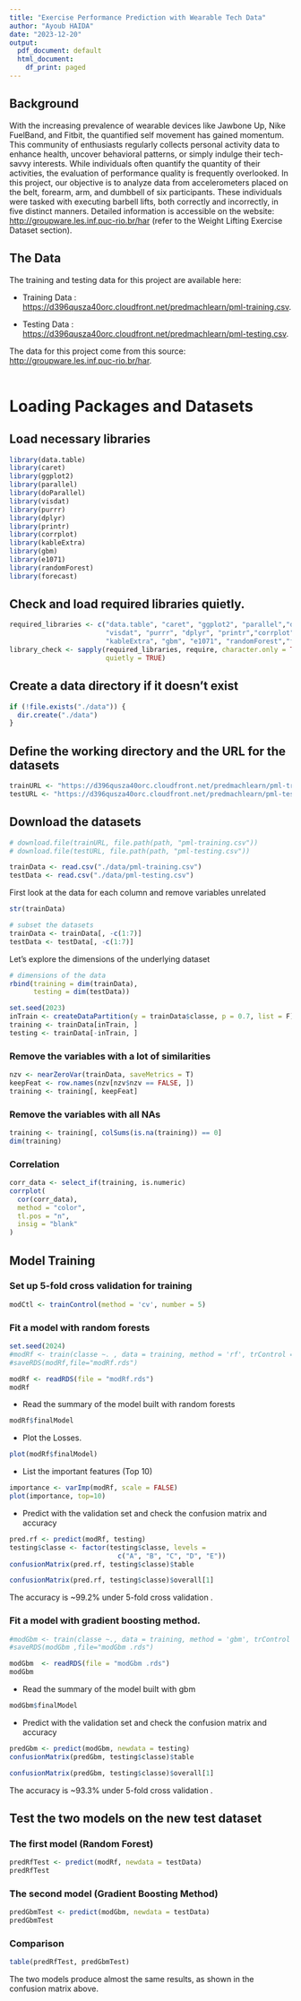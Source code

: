 ```yaml
---
title: "Exercise Performance Prediction with Wearable Tech Data"
author: "Ayoub HAIDA"
date: "2023-12-20"
output:
  pdf_document: default
  html_document:
    df_print: paged
---
```


## Background

With the increasing prevalence of wearable devices like Jawbone Up, Nike FuelBand, and Fitbit, the quantified self movement has gained momentum. This community of enthusiasts regularly collects personal activity data to enhance health, uncover behavioral patterns, or simply indulge their tech-savvy interests. While individuals often quantify the quantity of their activities, the evaluation of performance quality is frequently overlooked. In this project, our objective is to analyze data from accelerometers placed on the belt, forearm, arm, and dumbbell of six participants. These individuals were tasked with executing barbell lifts, both correctly and incorrectly, in five distinct manners. Detailed information is accessible on the website: <http://groupware.les.inf.puc-rio.br/har> (refer to the Weight Lifting Exercise Dataset section).

## The Data

The training and testing data for this project are available here:

-   Training Data : <https://d396qusza40orc.cloudfront.net/predmachlearn/pml-training.csv>.

-   Testing Data : <https://d396qusza40orc.cloudfront.net/predmachlearn/pml-testing.csv>.

The data for this project come from this source: <http://groupware.les.inf.puc-rio.br/har>.\
\

# Loading Packages and Datasets

## Load necessary libraries

```r
library(data.table)
library(caret)
library(ggplot2)
library(parallel)
library(doParallel)
library(visdat)
library(purrr)
library(dplyr)
library(printr)
library(corrplot)
library(kableExtra)
library(gbm)
library(e1071)
library(randomForest)
library(forecast)
```

## Check and load required libraries quietly.

```r
required_libraries <- c("data.table", "caret", "ggplot2", "parallel","doParallel",
                        "visdat", "purrr", "dplyr", "printr","corrplot",
                        "kableExtra", "gbm", "e1071", "randomForest","forecast")
library_check <- sapply(required_libraries, require, character.only = TRUE, 
                        quietly = TRUE)
```

## Create a data directory if it doesn't exist

```r
if (!file.exists("./data")) {
  dir.create("./data")
}
```

## Define the working directory and the URL for the datasets

```r
trainURL <- "https://d396qusza40orc.cloudfront.net/predmachlearn/pml-training.csv"
testURL <- "https://d396qusza40orc.cloudfront.net/predmachlearn/pml-testing.csv"
```

## Download the datasets

```r
# download.file(trainURL, file.path(path, "pml-training.csv"))
# download.file(testURL, file.path(path, "pml-testing.csv"))

trainData <- read.csv("./data/pml-training.csv")
testData <- read.csv("./data/pml-testing.csv")
```

First look at the data for each column and remove variables unrelated

```r
str(trainData)
```

```r
# subset the datasets
trainData <- trainData[, -c(1:7)]
testData <- testData[, -c(1:7)]
```

Let's explore the dimensions of the underlying dataset

```r
# dimensions of the data
rbind(training = dim(trainData),
      testing = dim(testData))
```

```r
set.seed(2023)
inTrain <- createDataPartition(y = trainData$classe, p = 0.7, list = F)
training <- trainData[inTrain, ]
testing <- trainData[-inTrain, ]
```

### Remove the variables with a lot of similarities

```r
nzv <- nearZeroVar(trainData, saveMetrics = T)
keepFeat <- row.names(nzv[nzv$nzv == FALSE, ])
training <- training[, keepFeat]
```

### Remove the variables with all NAs

```r
training <- training[, colSums(is.na(training)) == 0]
dim(training)
```

### Correlation

```r
corr_data <- select_if(training, is.numeric)
corrplot(
  cor(corr_data),
  method = "color",
  tl.pos = "n",
  insig = "blank"
)
```

## Model Training

### Set up 5-fold cross validation for training

```r
modCtl <- trainControl(method = 'cv', number = 5)
```

### Fit a model with random forests

```r
set.seed(2024)
#modRf <- train(classe ~. , data = training, method = 'rf', trControl = modCtl)
#saveRDS(modRf,file="modRf.rds")

modRf <- readRDS(file = "modRf.rds")
modRf
```

-   Read the summary of the model built with random forests

```r
modRf$finalModel
```

-   Plot the Losses.

```r
plot(modRf$finalModel)
```

-   List the important features (Top 10)

```r
importance <- varImp(modRf, scale = FALSE)
plot(importance, top=10)
```

-   Predict with the validation set and check the confusion matrix and accuracy

```r
pred.rf <- predict(modRf, testing)
testing$classe <- factor(testing$classe, levels = 
                           c("A", "B", "C", "D", "E"))
confusionMatrix(pred.rf, testing$classe)$table
```

```r
confusionMatrix(pred.rf, testing$classe)$overall[1]
```

The accuracy is \~99.2% under 5-fold cross validation .

### Fit a model with gradient boosting method.

```r
#modGbm <- train(classe ~., data = training, method = 'gbm', trControl = modCtl, verbose = F)
#saveRDS(modGbm ,file="modGbm .rds")

modGbm  <- readRDS(file = "modGbm .rds")
modGbm 
```

-   Read the summary of the model built with gbm

```r
modGbm$finalModel
```

-   Predict with the validation set and check the confusion matrix and accuracy

```r
predGbm <- predict(modGbm, newdata = testing)
confusionMatrix(predGbm, testing$classe)$table
```

```r
confusionMatrix(predGbm, testing$classe)$overall[1]
```

The accuracy is \~93.3% under 5-fold cross validation .

## Test the two models on the new test dataset

### The first model (Random Forest)

```r
predRfTest <- predict(modRf, newdata = testData)
predRfTest
```

### The second model (Gradient Boosting Method)

```r
predGbmTest <- predict(modGbm, newdata = testData)
predGbmTest
```

### Comparison

```r
table(predRfTest, predGbmTest)
```

The two models produce almost the same results, as shown in the confusion matrix above.
